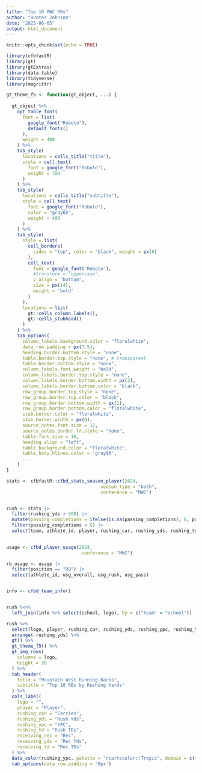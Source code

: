```yaml
---
title: "Top 10 MWC RBs"
author: "Hunter Johnson"
date: "2025-06-05"
output: html_document
---
```


```r
knitr::opts_chunk$set(echo = TRUE)
```

```r

library(cfbfastR)
library(gt)
library(gtExtras)
library(data.table)
library(tidyverse)
library(magrittr)

```

```r

gt_theme_f5 <- function(gt_object, ...) {
  
  gt_object %>%
    opt_table_font(
      font = list(
        google_font("Roboto"),
        default_fonts()
      ),
      weight = 400
    ) %>%
    tab_style(
      locations = cells_title("title"),
      style = cell_text(
        font = google_font("Roboto"),
        weight = 700
      )
    ) %>%
    tab_style(
      locations = cells_title("subtitle"),
      style = cell_text(
        font = google_font("Roboto"),
        color = "gray65",
        weight = 400
      )
    ) %>%
    tab_style(
      style = list(
        cell_borders(
          sides = "top", color = "black", weight = px(0)
        ),
        cell_text(
          font = google_font("Roboto"),
          #transform = "uppercase",
          v_align = "bottom",
          size = px(14),
          weight = 'bold'
        )
      ),
      locations = list(
        gt::cells_column_labels(),
        gt::cells_stubhead()
      )
    ) %>%
    tab_options(
      column_labels.background.color = "floralwhite",
      data_row.padding = px(7.5),
      heading.border.bottom.style = "none",
      table.border.top.style = "none", # transparent
      table.border.bottom.style = "none",
      column_labels.font.weight = "bold", 
      column_labels.border.top.style = "none",
      column_labels.border.bottom.width = px(2),
      column_labels.border.bottom.color = "black",
      row_group.border.top.style = "none",
      row_group.border.top.color = "black",
      row_group.border.bottom.width = px(1),
      row_group.border.bottom.color = "floralwhite",
      stub.border.color = "floralwhite",
      stub.border.width = px(0),
      source_notes.font.size = 12,
      source_notes.border.lr.style = "none",
      table.font.size = 16,
      heading.align = "left",
      table.background.color = "floralwhite",
      table_body.hlines.color = 'gray90',
      ...
    )
}

```

```r

stats <- cfbfastR::cfbd_stats_season_player(2024,
                                   season_type = "both",
                                   conference = "MWC") 


rush <- stats |>
  filter(rushing_yds > 500) |>
  mutate(passing_completions = ifelse(is.na(passing_completions), 0, passing_completions)) |>
  filter(passing_completions < 5) |>
  select(team, athlete_id, player, rushing_car, rushing_yds, rushing_td, rushing_long, rushing_ypc, fumbles_lost, fumbles_fum, receiving_rec, receiving_yds, receiving_td, receiving_long)
  

usage <- cfbd_player_usage(2024,
                            conference = "MWC")

rb_usage <- usage |>
  filter(position == "RB") |>
  select(athlete_id, usg_overall, usg_rush, usg_pass)


info <- cfbd_team_info()


rush %<>%
  left_join(info %>% select(school, logo), by = c("team" = "school"))

```

```r

rush %>%
  select(logo, player, rushing_car, rushing_yds, rushing_ypc, rushing_td, receiving_rec, receiving_yds, receiving_td) %>%
  arrange(-rushing_yds) %>%
  gt() %>%
  gt_theme_f5() %>%
  gt_img_rows(
    columns = logo,
    height = 30
  ) %>%
  tab_header(
    title = "Mountain West Running Backs",
    subtitle = "Top 10 RBs by Rushing Yards"
  ) %>%
  cols_label(
    logo = "",
    player = "Player",
    rushing_car = "Carries",
    rushing_yds = "Rush Yds",
    rushing_ypc = "YPC",
    rushing_td = "Rush TDs",
    receiving_rec = "Rec",
    receiving_yds = "Rec Yds",
    receiving_td = "Rec TDs"
  ) %>%
  data_color(rushing_ypc, palette = "rcartocolor::Tropic", domain = c(4, 8), reverse = T) %>% 
  tab_options(data_row.padding = '0px')

```

